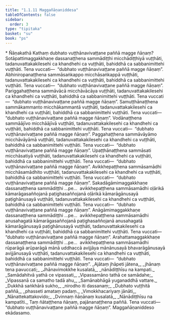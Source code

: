 ```yaml
---
title: "1.1.11 Maggañāṇaniddesa"
tableOfContents: false
sidebar:
  order: 3
type: "tipitaka"
basket: "su"
book: "ps"
---
```



<DynamicBreadcrumb />

<Paragraph type="center" book="ps">
* Ñāṇakathā
</Paragraph>


<Division number="61" book="ps" bookNo="26" page="4">

<Paragraph number="433" book="ps">
Kathaṃ dubhato vuṭṭhānavivaṭṭane paññā magge ñāṇaṃ? Sotāpattimaggakkhaṇe dassanaṭṭhena sammādiṭṭhi micchādiṭṭhiyā vuṭṭhāti, tadanuvattakakilesehi ca khandhehi ca vuṭṭhāti, bahiddhā ca sabbanimittehi vuṭṭhāti. Tena vuccati—  “dubhato vuṭṭhānavivaṭṭane paññā magge ñāṇaṃ”. Abhiniropanaṭṭhena sammāsaṅkappo micchāsaṅkappā vuṭṭhāti, tadanuvattakakilesehi ca khandhehi ca vuṭṭhāti, bahiddhā ca sabbanimittehi vuṭṭhāti. Tena vuccati—  “dubhato vuṭṭhānavivaṭṭane paññā magge ñāṇaṃ”.
</Paragraph>

<Paragraph number="434" book="ps">
Pariggahaṭṭhena sammāvācā micchāvācāya vuṭṭhāti, tadanuvattakakilesehi ca khandhehi ca vuṭṭhāti, bahiddhā ca sabbanimittehi vuṭṭhāti. Tena vuccati—  “dubhato vuṭṭhānavivaṭṭane paññā magge ñāṇaṃ”.
</Paragraph>

<Paragraph number="435" book="ps">
Samuṭṭhānaṭṭhena sammākammanto micchākammantā vuṭṭhāti, tadanuvattakakilesehi ca khandhehi ca vuṭṭhāti, bahiddhā ca sabbanimittehi vuṭṭhāti. Tena vuccati—  “dubhato vuṭṭhānavivaṭṭane paññā magge ñāṇaṃ”.
</Paragraph>

<Paragraph number="436" book="ps">
Vodānaṭṭhena sammāājīvo micchāājīvā vuṭṭhāti, tadanuvattakakilesehi ca khandhehi ca vuṭṭhāti, bahiddhā ca sabbanimittehi vuṭṭhāti. Tena vuccati—  “dubhato vuṭṭhānavivaṭṭane paññā magge ñāṇaṃ”.
</Paragraph>

<Paragraph number="437" book="ps">
Paggahaṭṭhena sammāvāyāmo micchāvāyāmā vuṭṭhāti, tadanuvattakakilesehi ca khandhehi ca vuṭṭhāti, bahiddhā ca sabbanimittehi vuṭṭhāti. Tena vuccati—  “dubhato vuṭṭhānavivaṭṭane paññā magge ñāṇaṃ”.
</Paragraph>

<Paragraph number="438" book="ps">
Upaṭṭhānaṭṭhena sammāsati micchāsatiyā vuṭṭhāti, tadanuvattakakilesehi ca khandhehi ca vuṭṭhāti, bahiddhā ca sabbanimittehi vuṭṭhāti. Tena vuccati—  “dubhato vuṭṭhānavivaṭṭane paññā magge ñāṇaṃ”.
</Paragraph>

<Paragraph number="439" book="ps">
Avikkhepaṭṭhena sammāsamādhi micchāsamādhito vuṭṭhāti, tadanuvattakakilesehi ca khandhehi ca vuṭṭhāti, bahiddhā ca sabbanimittehi vuṭṭhāti. Tena vuccati—  “dubhato vuṭṭhānavivaṭṭane paññā magge ñāṇaṃ”.
</Paragraph>

<Paragraph number="440" book="ps">
Sakadāgāmimaggakkhaṇe dassanaṭṭhena sammādiṭṭhi …pe…  avikkhepaṭṭhena sammāsamādhi oḷārikā kāmarāgasaññojanā paṭighasaññojanā oḷārikā kāmarāgānusayā paṭighānusayā vuṭṭhāti, tadanuvattakakilesehi ca khandhehi ca vuṭṭhāti, bahiddhā ca sabbanimittehi vuṭṭhāti. Tena vuccati—  “dubhato vuṭṭhānavivaṭṭane paññā magge ñāṇaṃ”.
</Paragraph>

<Paragraph number="441" book="ps">
Anāgāmimaggakkhaṇe dassanaṭṭhena sammādiṭṭhi …pe…  avikkhepaṭṭhena sammāsamādhi anusahagatā kāmarāgasaññojanā paṭighasaññojanā anusahagatā kāmarāgānusayā paṭighānusayā vuṭṭhāti, tadanuvattakakilesehi ca khandhehi ca vuṭṭhāti, bahiddhā ca sabbanimittehi vuṭṭhāti. Tena vuccati—  “dubhato vuṭṭhānavivaṭṭane paññā magge ñāṇaṃ”.
</Paragraph>

<Paragraph number="442" book="ps">
Arahattamaggakkhaṇe dassanaṭṭhena sammādiṭṭhi …pe…  avikkhepaṭṭhena sammāsamādhi rūparāgā arūparāgā mānā uddhaccā avijjāya mānānusayā bhavarāgānusayā avijjānusayā vuṭṭhāti, tadanuvattakakilesehi ca khandhehi ca vuṭṭhāti, bahiddhā ca sabbanimittehi vuṭṭhāti. Tena vuccati—  “dubhato vuṭṭhānavivaṭṭane paññā magge ñāṇaṃ”.
</Paragraph>

</Division>
<Division number="62" book="ps" bookNo="26" page="4">

<Paragraph number="443" type="verses" book="ps">
_Ajātaṃ jhāpeti jātena,_  
_jhānaṃ tena pavuccati;_  
_Jhānavimokkhe kusalatā,_  
_nānādiṭṭhīsu na kampati._  

</Paragraph>

<Paragraph number="444" type="verses" book="ps">
_Samādahitvā yathā ce vipassati,_  
_Vipassamāno tathā ce samādahe;_  
_Vipassanā ca samatho tadā ahu,_  
_Samānabhāgā yuganaddhā vattare._  

</Paragraph>

<Paragraph number="445" type="verses" book="ps">
_Dukkhā saṅkhārā sukho,_  
_nirodho iti dassanaṃ;_  
_Dubhato vuṭṭhitā paññā,_  
_phasseti amataṃ padaṃ._  

</Paragraph>

<Paragraph number="446" type="verses" book="ps">
_Vimokkhacariyaṃ jānāti,_  
_Nānattekattakovido;_  
_Dvinnaṃ ñāṇānaṃ kusalatā,_  
_Nānādiṭṭhīsu na kampatīti._  

</Paragraph>

<Paragraph number="447" book="ps">
Taṃ ñātaṭṭhena ñāṇaṃ, pajānanaṭṭhena paññā. Tena vuccati—  “dubhato vuṭṭhānavivaṭṭane paññā magge ñāṇaṃ”.

</Paragraph>
</Division>

<Paragraph number="448" type="center" book="ps">
Maggañāṇaniddeso ekādasamo.
</Paragraph>